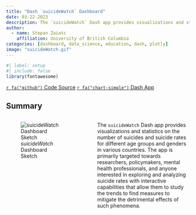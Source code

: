 ```yaml
---
title: "Dash `suicideWatch` Dashboard"
date: 03-22-2023
description: The `suicideWatch` Dash app provides visualizations and statistics on the number of suicides and suicide rates for different age groups and genders in various countries.This Dash application is a little cuisine of our bigger Shiny application build upon the same data set.
author:
  - name: Stepan Zaiatc
    affiliation: University of British Columbia
categories: [dashboard, data_science, education, dash, plotly]
image: "suicideWatch.gif"
---
```


```r
#| label: setup
#| include: false
library(fontawesome)
```

::: container
<a class="btn btn-outline-primary" href="https://github.com/stepanz25/suicideWatch">`r fa("github")` Code Source</a> <a class="btn btn-outline-primary" href="https://github.com/stepanz25/suicideWatch">`r fa("chart-simple")` Dash App </a>
:::

## Summary

::: columns
::: {.column width="40%"}
![*suicideWatch* Dashboard Sketch](app_sketch.png)
:::

::: {.column width="5%"}
:::

::: {.column width="55%"}
The `suicideWatch` Dash app provides visualizations and statistics on the number of suicides and suicide rates for different age groups and genders in various countries. The app is primarily targeted towards researchers, policymakers, mental health professionals, and anyone interested in exploring and analyzing suicide rates with interactive capabilities that allow them to study the trends to find measures to mitigate the detrimental effects of such phenomena.
:::

:::
